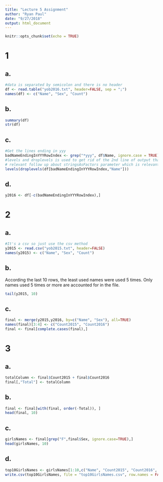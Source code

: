```yaml
---
title: "Lecture 5 Assignment"
author: "Ryan Paul"
date: "9/27/2018"
output: html_document
---
```


```r
knitr::opts_chunk$set(echo = TRUE)
```

# 1

## a.

```r
#data is separated by semicolon and there is no header
df <- read.table("yob2016.txt", header=FALSE, sep = ";")
names(df) <- c("Name", "Sex", "Count")
```

## b.

```r
summary(df)
str(df)
```

## c.

```r
#Get the lines ending in yyy
badNameEndingInYYYRowIndex <- grep("*yyy", df$Name, ignore.case = TRUE)
#levels and droplevels is used to get rid of the 2nd line of output that I guess is due to read.table reading in strings not as string but factors. https://stackoverflow.com/a/4284931
# relevant follow up about stringsAsFactors parameter which is relevant to our current unit in Stats https://simplystatistics.org/2015/07/24/stringsasfactors-an-unauthorized-biography/
levels(droplevels(df[badNameEndingInYYYRowIndex,"Name"]))
```

## d.

```r
y2016 <- df[-c(badNameEndingInYYYRowIndex),]
```

# 2

## a.

```r
#It's a csv so just use the csv method
y2015 <- read.csv("yob2015.txt", header=FALSE)
names(y2015) <- c("Name", "Sex", "Count")
```

## b.

According the last 10 rows, the least used names were used 5 times. Only names used 5 times or more are accounted for in the file.
```r
tail(y2015, 10)
```

## c.

```r
final <- merge(y2015,y2016, by=c("Name", "Sex"), all=TRUE)
names(final)[3:4] <- c("Count2015", "Count2016")
final <- final[complete.cases(final),]
```

# 3

## a.

```r
totalColumn <- final$Count2015 + final$Count2016
final[,"Total"] <- totalColumn
```

## b.

```r
final <- final[with(final, order(-Total)), ]
head(final, 10)
```

## c.

```r
girlsNames <- final[grep("F",final$Sex, ignore.case=TRUE),]
head(girlsNames, 10)
```

## d.

```r
top10GirlsNames <- girlsNames[1:10,c("Name", "Count2015", "Count2016", "Total")]
write.csv(top10GirlsNames, file = "top10GirlsNames.csv", row.names = FALSE)
```
